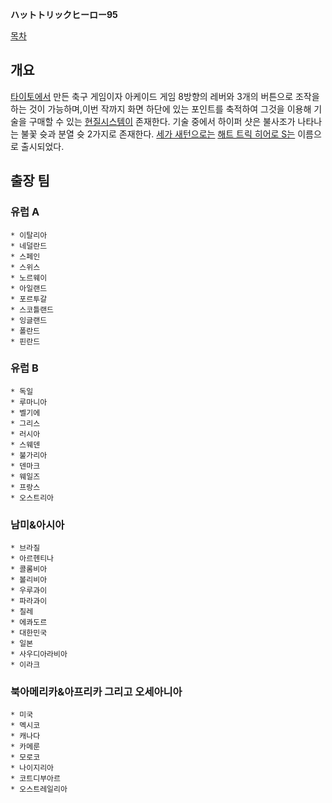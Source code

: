'''ハットトリックヒーロー95'''

[[목차]]

== 개요 ==
[[타이토]]에서 만든 축구 게임이자 아케이드 게임
8방향의 레버와 3개의 버튼으로 조작을 하는 것이 가능하며,이번 작까지 화면 하단에 있는 포인트를 축적하여 그것을 이용해 기술을 구매할 수 있는 [[현질]]시스템이 존재한다.
기술 중에서 하이퍼 샷은 불사조가 나타나는 불꽃 슛과 분열 슛 2가지로 존재한다.
[[세가 새턴]]으로는 [[해트 트릭 히어로 S]]는 이름으로 출시되었다.

== 출장 팀 ==

=== 유럽 A ===
 * 이탈리아
 * 네덜란드
 * 스페인
 * 스위스
 * 노르웨이
 * 아일랜드
 * 포르투갈
 * 스코틀랜드
 * 잉글랜드
 * 폴란드
 * 핀란드

=== 유럽 B ===
 * 독일
 * 루마니아 
 * 벨기에
 * 그리스
 * 러시아
 * 스웨덴
 * 불가리아
 * 덴마크
 * 웨일즈
 * 프랑스
 * 오스트리아

=== 남미&아시아 ===
 * 브라질
 * 아르헨티나
 * 콜롬비아
 * 볼리비아
 * 우루과이
 * 파라과이
 * 칠레
 * 에콰도르
 * 대한민국
 * 일본
 * 사우디아라비아
 * 이라크

=== 북아메리카&아프리카 그리고 오세아니아 ===
 * 미국
 * 멕시코
 * 캐나다
 * 카메룬
 * 모로코
 * 나이지리아
 * 코트디부아르
 * 오스트레일리아 
